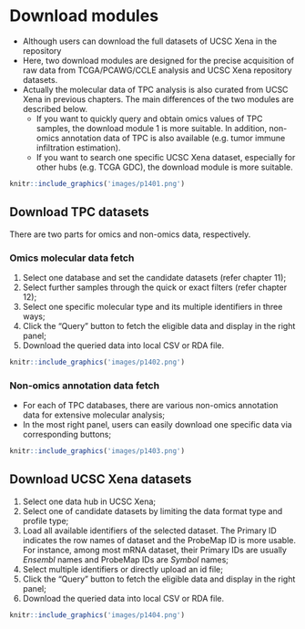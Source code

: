 # Download modules

- Although users can download the full datasets of UCSC Xena in the repository
- Here, two download modules are designed for the precise acquisition of raw data from  TCGA/PCAWG/CCLE analysis and UCSC Xena repository datasets.
- Actually the molecular data of TPC analysis is also curated from UCSC Xena in previous chapters. The main differences of the two modules are described below.
  - If you want to quickly query and obtain omics values of TPC samples, the download  module 1 is more suitable. In addition, non-omics annotation data of TPC is also available (e.g. tumor immune infiltration estimation).
  - If you want to search one specific UCSC Xena dataset, especially for other hubs (e.g. TCGA GDC), the download module is more suitable.

```r
knitr::include_graphics('images/p1401.png')
```


## Download TPC datasets

There are two parts for omics and non-omics data, respectively.

### Omics molecular data fetch

1. Select one database and set the candidate datasets (refer chapter 11);
2. Select further samples through the quick or exact filters (refer chapter 12);
3. Select one specific molecular type and its multiple identifiers in three ways;
4. Click the "Query" button to fetch the eligible data and display in the right panel;
5. Download the queried data into local CSV or RDA file.

```r
knitr::include_graphics('images/p1402.png')
```

### Non-omics annotation data fetch

- For each of TPC databases, there are various non-omics annotation data for extensive molecular analysis;
- In the most right panel, users can easily download one specific data via corresponding buttons;

```r
knitr::include_graphics('images/p1403.png')
```

## Download UCSC Xena datasets

1. Select one data hub in UCSC Xena;
2. Select one of candidate datasets by limiting the data format type and profile type;
3. Load all available identifiers of the selected dataset. The Primary ID indicates the row names of dataset and the ProbeMap ID is more usable. For instance, among most mRNA dataset, their Primary IDs are usually *Ensembl* names and ProbeMap IDs are *Symbol* names;
4. Select multiple identifiers or directly upload an id file;
5. Click the "Query" button to fetch the eligible data and display in the right panel;
6. Download the queried data into local CSV or RDA file.

```r
knitr::include_graphics('images/p1404.png')
```
